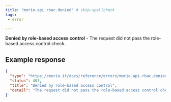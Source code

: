 ```yaml
---
title: "morio.api.rbac.denied" # skip-spellcheck
tags:
 - error

---
```

<!-- MORIO_AUTO_GENERATED_CONTENT_STARTS - Manual changes made below will be overwritten skip-spellcheck -->
__Denied by role-based access control__ - The request did not pass the role-based access control check.
<!-- MORIO_AUTO_GENERATED_CONTENT_ENDS - Manual changes made above will be overwritten skip-spellcheck -->


<!-- MORIO_AUTO_GENERATED_CONTENT_STARTS - Manual changes made below will be overwritten skip-spellcheck -->
## Example response

```json
{
  "type": "https://morio.it/docs/reference/errors/morio.api.rbac.denied",
  "status": 403,
  "title": "Denied by role-based access control",
  "detail": "The request did not pass the role-based access control check."
}
```
<!-- MORIO_AUTO_GENERATED_CONTENT_ENDS - Manual changes made above will be overwritten skip-spellcheck -->
